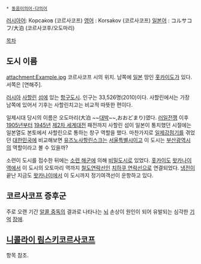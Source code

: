  * [[동음이의어·다의어]]

[[러시아어]]: Корса́ков (코르사코프)
[[영어]] : Korsakov (코르사코프)
[[일본어]] : コルサコフ/大泊 (코르사코후/오도마리)

[[목차]]

== 도시 이름 ==
attachment:Example.jpg
코르사코프 시의 위치. 남쪽에 [[일본]] 땅인 [[홋카이도]]가 있다. 서쪽은 [연해주].

[[러시아]] [[사할린]] [[섬]]에 있는 [[항구도시]]. 인구는 33,526명(2010)이다. 사할린에서는 가장 남쪽에 있어서 기후는 사할린치고는 비교적 따뜻한 편이다.

일제시대 당시의 이름은 오도마리(大泊 ~~[[대박]]~~,おおどまり)였다. [[러일전쟁]] 이후 [[1905년]]부터 [[1945년]] [[제2차 세계대전]] 패전까지 사할린 섬이 일본이 통치했던 시절에는 일본열도 본토에서 사할린으로 통하는 창구 역할을 했다. 마찬가지로 [[일제강점기]]를 겪었던 [[대한민국]]에 비교해보면 [[유즈노사할린스크]]는 [[서울특별시]]이고 이 도시는 [[부산광역시]]의 역할이라고 볼 수 있을까? 

소련이 도시를 접수한 뒤에는 [[소련 해군]]에 의해 [[비밀도시]]로 있었다. [[홋카이도]] [[왓카나이역]]에서 이 도시의 오토마리 역까지 [[철도]]연락선인 [[치하쿠 연락선]]으로 연결되었다. [[냉전]]이 끝난 지금도 [[왓카나이]]에서 이 도시까지 정기여객선이 운항하고 있다.

== 코르사코프 증후군 ==
주로 오랜 기간 [[알콜 중독]]의 결과로 나타나는 [[뇌]] 손상이 원인이 되어 유발되는 심각한 [[기억]] [[장애]].

== [[니콜라이 림스키코르사코프]] ==
항목 참조.
